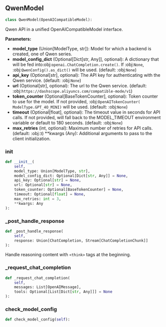 <a id="camel.models.qwen_model"></a>

<a id="camel.models.qwen_model.QwenModel"></a>

## QwenModel

```python
class QwenModel(OpenAICompatibleModel):
```

Qwen API in a unified OpenAICompatibleModel interface.

**Parameters:**

- **model_type** (Union[ModelType, str]): Model for which a backend is created, one of Qwen series.
- **model_config_dict** (Optional[Dict[str, Any]], optional): A dictionary that will be fed into:obj:`openai.ChatCompletion.create()`. If :obj:`None`, :obj:`QwenConfig().as_dict()` will be used. (default: :obj:`None`)
- **api_key** (Optional[str], optional): The API key for authenticating with the Qwen service. (default: :obj:`None`)
- **url** (Optional[str], optional): The url to the Qwen service. (default: :obj:`https://dashscope.aliyuncs.com/compatible-mode/v1`)
- **token_counter** (Optional[BaseTokenCounter], optional): Token counter to use for the model. If not provided, :obj:`OpenAITokenCounter( ModelType.GPT_4O_MINI)` will be used. (default: :obj:`None`)
- **timeout** (Optional[float], optional): The timeout value in seconds for API calls. If not provided, will fall back to the MODEL_TIMEOUT environment variable or default to 180 seconds. (default: :obj:`None`)
- **max_retries** (int, optional): Maximum number of retries for API calls. (default: :obj:`3`) **kwargs (Any): Additional arguments to pass to the client initialization.

<a id="camel.models.qwen_model.QwenModel.__init__"></a>

### __init__

```python
def __init__(
    self,
    model_type: Union[ModelType, str],
    model_config_dict: Optional[Dict[str, Any]] = None,
    api_key: Optional[str] = None,
    url: Optional[str] = None,
    token_counter: Optional[BaseTokenCounter] = None,
    timeout: Optional[float] = None,
    max_retries: int = 3,
    **kwargs: Any
):
```

<a id="camel.models.qwen_model.QwenModel._post_handle_response"></a>

### _post_handle_response

```python
def _post_handle_response(
    self,
    response: Union[ChatCompletion, Stream[ChatCompletionChunk]]
):
```

Handle reasoning content with `<think>` tags at the beginning.

<a id="camel.models.qwen_model.QwenModel._request_chat_completion"></a>

### _request_chat_completion

```python
def _request_chat_completion(
    self,
    messages: List[OpenAIMessage],
    tools: Optional[List[Dict[str, Any]]] = None
):
```

<a id="camel.models.qwen_model.QwenModel.check_model_config"></a>

### check_model_config

```python
def check_model_config(self):
```
